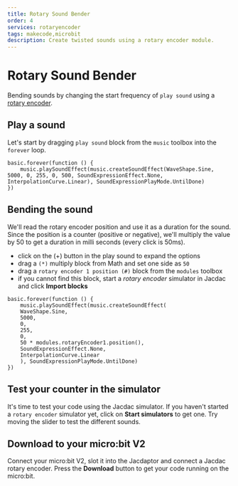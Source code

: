 ```yaml
---
title: Rotary Sound Bender
order: 4
services: rotaryencoder
tags: makecode,microbit
description: Create twisted sounds using a rotary encoder module.
---
```


# Rotary Sound Bender

Bending sounds by changing the start frequency of `play sound` using a [rotary encoder](/clients/makecode/extensions/rotaryencoder).

## Play a sound

Let's start by dragging `play sound` block from the `music` toolbox into the `forever` loop.

```blocks
basic.forever(function () {
    music.playSoundEffect(music.createSoundEffect(WaveShape.Sine, 5000, 0, 255, 0, 500, SoundExpressionEffect.None, InterpolationCurve.Linear), SoundExpressionPlayMode.UntilDone)
})
```

## Bending the sound

We'll read the rotary encoder position and use it as a duration for the sound.
Since the position is a counter (positive or negative), we'll multiply the value by 50 to get a duration in milli seconds (every click is 50ms).

-   click on the (+) button in the play sound to expand the options
-   drag a `(*)` multiply block from Math and set one side as `50`
-   drag a `rotary encoder 1 position (#)` block from the `modules` toolbox
-   if you cannot find this block, start a _rotary encoder_ simulator in Jacdac and click **Import blocks**

```blocks
basic.forever(function () {
    music.playSoundEffect(music.createSoundEffect(
    WaveShape.Sine,
    5000,
    0,
    255,
    0,
    50 * modules.rotaryEncoder1.position(),
    SoundExpressionEffect.None,
    InterpolationCurve.Linear
    ), SoundExpressionPlayMode.UntilDone)
})
```

## Test your counter in the simulator

It's time to test your code using the Jacdac simulator. If you haven't started a `rotary encoder` simulator yet,
click on **Start simulators** to get one.
Try moving the slider to test the different sounds.

## Download to your micro:bit V2

Connect your micro:bit V2, slot it into the Jacdaptor and connect a Jacdac rotary encoder.
Press the **Download** button to get your code running on the micro:bit.

<MakeCodeProjectFooter serviceNames="rotaryencoder" />
